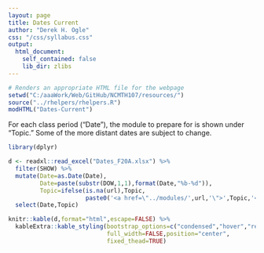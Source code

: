 ```yaml
---
layout: page
title: Dates Current
author: "Derek H. Ogle"
css: "/css/syllabus.css"
output:
  html_document:
    self_contained: false
    lib_dir: zlibs
---
```


```r
# Renders an appropriate HTML file for the webpage
setwd("C:/aaaWork/Web/GitHub/NCMTH107/resources/")
source("../rhelpers/rhelpers.R")
modHTML("Dates-Current")
```

<div class="alert alert-info">
For each class period ("Date"), the module to prepare for is shown under "Topic." Some of the more distant dates are subject to change.
</div>


```r
library(dplyr)

d <- readxl::read_excel("Dates_F20A.xlsx") %>%
  filter(SHOW) %>%
  mutate(Date=as.Date(Date),
         Date=paste(substr(DOW,1,1),format(Date,"%b-%d")),
         Topic=ifelse(is.na(url),Topic,
                      paste0('<a href=\"../modules/',url,'\">',Topic,'</a>'))) %>%
  select(Date,Topic)

knitr::kable(d,format="html",escape=FALSE) %>%
  kableExtra::kable_styling(bootstrap_options=c("condensed","hover","responsive"),
                            full_width=FALSE,position="center",
                            fixed_thead=TRUE)
```

